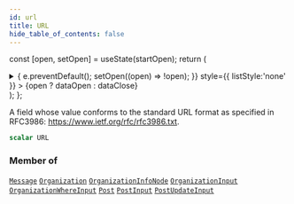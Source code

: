 ```yaml
---
id: url
title: URL
hide_table_of_contents: false
---
```






const [open, setOpen] = useState(startOpen);
return (
<details {...(open ? { open: true } : {})} className="details" style={{ border:'none', boxShadow:'none', background:'var(--ifm-background-color)' }}>
<summary
onClick={(e) => {
e.preventDefault();
setOpen((open) => !open);
}}
style={{ listStyle:'none' }} >
{open ? dataOpen : dataClose}
</summary>
{open && children}
</details>
);
};

A field whose value conforms to the standard URL format as specified in RFC3986: https://www.ietf.org/rfc/rfc3986.txt.

```graphql
scalar URL
```

### Member of

[`Message`](/schema/objects/message) <Badge class="secondary" text="object"/><Bullet />[`Organization`](/schema/objects/organization) <Badge class="secondary" text="object"/><Bullet />[`OrganizationInfoNode`](/schema/objects/organization-info-node) <Badge class="secondary" text="object"/><Bullet />[`OrganizationInput`](/schema/inputs/organization-input) <Badge class="secondary" text="input"/><Bullet />[`OrganizationWhereInput`](/schema/inputs/organization-where-input) <Badge class="secondary" text="input"/><Bullet />[`Post`](/schema/objects/post) <Badge class="secondary" text="object"/><Bullet />[`PostInput`](/schema/inputs/post-input) <Badge class="secondary" text="input"/><Bullet />[`PostUpdateInput`](/schema/inputs/post-update-input) <Badge class="secondary" text="input"/>
